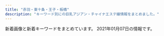 ```yaml
---
title: "赤羽・東十条・王子・板橋"
description: "キーワード別にの巨乳アジアン・チャイナエステ嬢情報をまとめました。"
---
```


新着画像と新着キーワードをまとめています。
2021年01月07日の情報です。

<DmmAffiliateIns />
<KeywordTable
  shops={
    [
    {
        "name": "\u30c0\u30fc\u30ea\u30f3",
        "station": "JR\u8d64\u7fbd\u99c5\u6771\u53e3",
        "url": "http://angel-aroma.net/",
        "keywords": {
            "86": 4,
            "82": 2,
            "87": 2,
            "84": 2
        },
        "img_links": [
            "http://angel-aroma.net/img/sta6.jpg",
            "http://angel-aroma.net/img/sta2.jpg",
            "http://angel-aroma.net/img/m6.jpg",
            "http://angel-aroma.net/img/m30.jpg",
            "http://angel-aroma.net/img/m3.jpg",
            "http://angel-aroma.net/img/m2.jpg",
            "http://angel-aroma.net/img/no.png",
            "http://angel-aroma.net/img/m4.jpg",
            "http://angel-aroma.net/img/m5.jpg",
            "http://angel-aroma.net/img/sta1.jpg",
            "http://angel-aroma.net/img/m1.jpg",
            "http://angel-aroma.net/img/sta3.jpg",
            "http://angel-aroma.net/img/sta5.jpg",
            "http://angel-aroma.net/img/m10.jpg",
            "http://angel-aroma.net/img/m20.jpg",
            "http://angel-aroma.net/img/stafft.jpg",
            "http://angel-aroma.net/img/qr.jpg",
            "http://angel-aroma.net/img/top.jpg"
        ]
    },
    {
        "img_links": [
            "http://oji.pink/images/1.png",
            "http://oji.pink/images/zi_link.png",
            "http://oji.pink/images/g5.jpg",
            "http://oji.pink/images/g1.jpg",
            "http://oji.pink/images/g2.jpg",
            "http://oji.pink/images/r3.jpg",
            "http://oji.pink/images/g0.jpg",
            "http://oji.pink/images/3.png",
            "http://oji.pink/images/top.jpg",
            "http://oji.pink/images/aki.jpg",
            "http://oji.pink/images/g7.jpg",
            "http://oji.pink/images/r1.jpg",
            "http://oji.pink/images/mobile.jpg",
            "http://oji.pink/images/r2.jpg",
            "http://oji.pink/images/zi_staff.png",
            "http://oji.pink/images/r4.jpg",
            "http://oji.pink/images/yuki.jpg",
            "http://oji.pink/images/new1.jpg"
        ],
        "url": "http://oji.pink/",
        "name": "\u7f8e\u5065",
        "station": "JR\u738b\u5b50\u99c5\u5317\u53e3",
        "keywords": {
            "C": 15
        }
    },
    {
        "name": "Love Sea",
        "station": "JR\u6771\u5341\u6761\u99c5\u5317\u53e3",
        "keywords": {},
        "url": "https://higashijujo-mensesthe.com/",
        "img_links": [
            "https://higashijujo-mensesthe.com/icon/twitter.png",
            "https://higashijujo-mensesthe.com/button/blog.png",
            "https://higashijujo-mensesthe.com/menu/gallery.png",
            "https://higashijujo-mensesthe.com/room/esthe2.jpg",
            "https://higashijujo-mensesthe.com/staff/lime-s1.jpg",
            "https://higashijujo-mensesthe.com/room/room-l2.jpg",
            "https://higashijujo-mensesthe.com/icon/line.png",
            "https://higashijujo-mensesthe.com/images/qrcode.png",
            "https://higashijujo-mensesthe.com/images/main1.jpg",
            "https://higashijujo-mensesthe.com/menu/info.png",
            "https://higashijujo-mensesthe.com/room/esthe3.jpg",
            "https://higashijujo-mensesthe.com/2019/08/23/satomi-s1.jpg",
            "https://higashijujo-mensesthe.com/menu/blog.png",
            "https://higashijujo-mensesthe.com/menu/home.png",
            "https://higashijujo-mensesthe.com/staff/runa-s1.jpg",
            "https://higashijujo-mensesthe.com/staff/kimi-l2.jpg",
            "https://higashijujo-mensesthe.com/staff/rika-l1.jpg",
            "https://higashijujo-mensesthe.com/2019/10/21/rika-s1.jpg",
            "https://higashijujo-mensesthe.com/room/room-l4.jpg",
            "https://higashijujo-mensesthe.com/staff/satomi-l1.jpg",
            "https://higashijujo-mensesthe.com/staff/runa-l1.jpg",
            "https://higashijujo-mensesthe.com/images/main-sp.jpg",
            "https://higashijujo-mensesthe.com/room/esthe1.jpg",
            "https://higashijujo-mensesthe.com/room/room-l1.jpg",
            "https://higashijujo-mensesthe.com/icon/facebook.png",
            "https://higashijujo-mensesthe.com/images/camp.jpg",
            "https://higashijujo-mensesthe.com/images/footer-r.png",
            "https://higashijujo-mensesthe.com/staff/lime-l1.jpg",
            "https://higashijujo-mensesthe.com/staff/satomi-s1.jpg",
            "https://higashijujo-mensesthe.com/images/flower.png",
            "https://higashijujo-mensesthe.com/2019/08/10/kimi-s1.jpg",
            "https://higashijujo-mensesthe.com/staff/kimi-l1.jpg",
            "https://higashijujo-mensesthe.com/menu/friend.png",
            "https://higashijujo-mensesthe.com/staff/rika-s1.jpg",
            "https://higashijujo-mensesthe.com/2020/02/29/lime-s1.jpg",
            "https://higashijujo-mensesthe.com/icon/yelp.png",
            "https://higashijujo-mensesthe.com/images/header3.png",
            "https://higashijujo-mensesthe.com/2019/08/22/runa-s1.jpg",
            "https://higashijujo-mensesthe.com/room/room-l3.jpg",
            "https://higashijujo-mensesthe.com/images/footer-l.png",
            "https://higashijujo-mensesthe.com/button/home.png",
            "https://higashijujo-mensesthe.com/button/staff.png",
            "https://higashijujo-mensesthe.com/images/clear.png",
            "https://higashijujo-mensesthe.com/staff/kimi-s2.jpg",
            "https://higashijujo-mensesthe.com/staff/kimi-s1.jpg"
        ]
    },
    {
        "keywords": {
            "\u30bb\u30af\u30b7\u30fc": 5
        },
        "name": "\u685c\u306e\u604b",
        "station": "JR\u738b\u5b50\u99c5\u5317\u53e3",
        "img_links": [
            "http://www.crossu.xyz/templets/default/picture/rec1.png",
            "http://www.crossu.xyz/uploads/180620/1-1P62010193X63.jpg",
            "http://www.crossu.xyz/uploads/181211/1-1Q2111433162D.jpg",
            "http://www.crossu.xyz/uploads/191129/1-19112914393CK.jpg",
            "http://www.crossu.xyz/uploads/200528/1-20052Q52142229.jpg",
            "http://www.crossu.xyz/uploads/191119/1-19111915043V27.jpg",
            "http://www.crossu.xyz/templets/default/picture/staff_t.jpg",
            "http://www.crossu.xyz/uploads/190924/1-1Z9241056212J.jpg",
            "http://www.crossu.xyz/uploads/180621/1-1P621101232H4.jpg",
            "http://www.crossu.xyz/uploads/allimg/180620/1-1P6201013133b.jpg",
            "http://www.crossu.xyz/templets/default/picture/news.jpg",
            "http://www.crossu.xyz/uploads/180620/1-1P62010154K00.png",
            "http://www.crossu.xyz/templets/default/picture/head.jpg",
            "http://www.crossu.xyz/templets/default/picture/interior_t.jpg"
        ],
        "url": "http://www.crossu.xyz/"
    },
    {
        "img_links": [
            "http://www.roserelaxation.info/upload/202007/1594636246.jpg",
            "http://www.roserelaxation.info/upload/202007/1594636355.jpg",
            "http://www.roserelaxation.info/upload/201807/thumb_dis/1531195547.jpg",
            "http://www.roserelaxation.info/upload/202007/thumb/1594636355.jpg",
            "http://www.roserelaxation.info/upload/201712/thumb_dis/1512155748.jpg",
            "http://www.roserelaxation.info/upload/images/20171214_032900.jpg",
            "http://www.roserelaxation.info/upload/201707/1499300573.jpg",
            "http://www.roserelaxation.info/upload/images/20170525_102731.jpg",
            "http://www.roserelaxation.info/upload/201807/thumb_dis/1531195952.jpg",
            "http://www.roserelaxation.info/upload/202007/1594636684.jpg",
            "http://www.roserelaxation.info/upload/images/20170706_091357.jpg",
            "http://www.roserelaxation.info/upload/images/20171206_132823.jpg",
            "http://www.roserelaxation.info/upload/202007/thumb_dis/1594636322.jpg",
            "http://www.roserelaxation.info/upload/202007/thumb_dis/1594636684.jpg",
            "http://www.roserelaxation.info/upload/images/20171206_133002.jpg",
            "http://www.roserelaxation.info/upload/images/20171206_132919.jpg",
            "http://www.roserelaxation.info/upload/201807/thumb/1531195547.jpg",
            "http://www.roserelaxation.info/upload/201708/1502280972.jpg",
            "http://www.roserelaxation.info/upload/201807/1531197286.jpg",
            "http://www.roserelaxation.info/upload/201801/1517150493.jpg",
            "http://www.roserelaxation.info/upload/201712/thumb/1512155748.jpg",
            "http://www.roserelaxation.info/upload/201807/1531195952.jpg",
            "http://www.roserelaxation.info/upload/201807/thumb_dis/1531197286.jpg",
            "http://www.roserelaxation.info/upload/202007/thumb/1594636684.jpg",
            "http://www.roserelaxation.info/upload/201712/1512155748.jpg",
            "http://www.roserelaxation.info/upload/images/20170613_104732.jpg",
            "http://www.roserelaxation.info/upload/202007/thumb/1594636246.jpg",
            "http://www.roserelaxation.info/upload/images/20171206_132851.jpg",
            "http://www.roserelaxation.info/upload/201808/thumb_dis/1535596152.jpg",
            "http://www.roserelaxation.info/upload/201807/thumb/1531195952.jpg",
            "http://www.roserelaxation.info/upload/202007/thumb_dis/1594636246.jpg",
            "http://www.roserelaxation.info/upload/201801/thumb/1517150493.jpg",
            "http://www.roserelaxation.info/upload/201807/1531195547.jpg",
            "http://www.roserelaxation.info/upload/202007/thumb_dis/1594636355.jpg",
            "http://www.roserelaxation.info/upload/202008/1598846272.jpg",
            "http://www.roserelaxation.info/upload/201708/thumb_dis/1502280972.jpg",
            "http://www.roserelaxation.info/upload/201801/thumb_dis/1517150493.jpg"
        ],
        "name": "Only one \uff5e\u30aa\u30f3\u30ea\u30fc\u30ef\u30f3\uff5e",
        "url": "http://www.roserelaxation.info/",
        "keywords": {},
        "station": "JR\u8d64\u7fbd\u99c5\u5357\u53e3"
    },
    {
        "station": "JR\u8d64\u7fbd\u99c5\u897f\u53e3",
        "name": "Cocosia \uff5e\u30b3\u30b3\u30b7\u30a2\uff5e",
        "url": "http://www.cocosia.work/",
        "img_links": [
            "http://www.cocosia.work/staff/rea1.jpg",
            "http://www.cocosia.work/img/header_info.png",
            "http://www.cocosia.work/img/int3.jpg",
            "http://www.cocosia.work/staff/yuyu.jpg",
            "http://www.cocosia.work/img/int2_sp.jpg",
            "http://www.cocosia.work/img/bn_contact.jpg",
            "http://www.cocosia.work/img/int1.jpg",
            "http://www.cocosia.work/staff/mika.jpg",
            "http://www.cocosia.work/staff/rea.jpg",
            "http://www.cocosia.work/img/int3_sp.jpg",
            "http://www.cocosia.work/staff/mika1.jpg",
            "http://www.cocosia.work/staff/riya.jpg",
            "http://www.cocosia.work/img/i_tel.png",
            "http://www.cocosia.work/img/concept.jpg",
            "http://www.cocosia.work/img/int1_sp.jpg",
            "http://www.cocosia.work/img/int2.jpg",
            "http://www.cocosia.work/img/bn_contact_sp.jpg",
            "http://www.cocosia.work/staff/mao1.jpg",
            "http://www.cocosia.work/img/bn_howto.jpg",
            "http://www.cocosia.work/staff/yuyu1.jpg",
            "http://www.cocosia.work/img/concept_sp.jpg",
            "http://www.cocosia.work/staff/hina1.jpg",
            "http://www.cocosia.work/img/bn_howto_sp.jpg",
            "http://www.cocosia.work/staff/mao.jpg",
            "http://www.cocosia.work/staff/hina.jpg",
            "http://www.cocosia.work/staff/riya1.jpg"
        ],
        "keywords": {
            "87": 6,
            "E": 6,
            "D": 10,
            "86": 8,
            "85": 2,
            "C": 15
        }
    },
    {
        "keywords": {
            "84": 1,
            "E": 2,
            "D": 2,
            "C": 1,
            "86": 1,
            "87": 1,
            "85": 1,
            "89": 1
        },
        "name": "\u30a2\u30a4\u30ea\u30b9",
        "url": "http://www.e-baby.work/",
        "img_links": [
            "http://www.e-baby.work/staff/haru1.jpg",
            "http://www.e-baby.work/staff/karenc.jpg",
            "http://www.e-baby.work/img/all/loader.png",
            "http://www.e-baby.work/staff/maya1.jpg",
            "http://www.e-baby.work/staff/karen1.jpg",
            "http://www.e-baby.work/staff/yuka1.jpg",
            "http://www.e-baby.work/img/all/icon2.png",
            "http://www.e-baby.work/staff/rina1.jpg"
        ],
        "station": "JR\u8d64\u7fbd\u99c5\u6771\u53e3"
    },
    {
        "station": "JR\u8d64\u7fbd\u99c5\u5357\u6539\u672d\u53e3(\u6771)",
        "url": "http://esthe-japan.work/flower/",
        "img_links": [
            "http://esthe-japan.work/flower/upload/202004/1588153474.png"
        ],
        "name": "FLOWER",
        "keywords": {
            "89": 3,
            "98": 1,
            "88": 3,
            "\u30bb\u30af\u30b7\u30fc": 6,
            "87": 3
        }
    },
    {
        "name": "Last Paradise \uff5e\u30e9\u30b9\u30c8\u30d1\u30e9\u30c0\u30a4\u30b9\uff5e",
        "station": "JR\u8d64\u7fbd\u99c5\u5357\u53e3",
        "keywords": {
            "90": 2,
            "84": 4,
            "86": 4,
            "85": 9
        },
        "img_links": [
            "http://lastpara.net/image/cast/cast_286_1_s.jpg",
            "http://lastpara.net/image/cast/cast_287_1_l.jpg",
            "http://lastpara.net/image/cast/cast_255_1_l.jpg",
            "http://lastpara.net/image/cast/cast_261_1_l.jpg",
            "http://lastpara.net/image/cast/cast_263_1_s.jpg",
            "http://lastpara.net/image/cast/cast_259_1_s.jpg",
            "http://lastpara.net/image/cast/cast_256_1_s.jpg",
            "http://lastpara.net/img/news-ttl.jpg",
            "http://lastpara.net/image/cast/cast_259_1_l.jpg",
            "http://lastpara.net/img/recuit.png",
            "http://lastpara.net/image/cast/cast_265_1_s.jpg",
            "http://lastpara.net/img/event/camp_top_02.jpg",
            "http://lastpara.net/image/cast/cast_256_1_l.jpg",
            "http://lastpara.net/image/cast/cast_263_1_l.jpg",
            "http://lastpara.net/image/cast/cast_265_1_l.jpg",
            "http://lastpara.net/image/cast/cast_287_1_s.jpg",
            "http://lastpara.net/image/cast/cast_262_1_l.jpg",
            "http://lastpara.net/image/cast/cast_286_1_l.jpg"
        ],
        "url": "http://lastpara.net/"
    },
    {
        "station": "JR\u738b\u5b50\u99c5\u5317\u53e3",
        "img_links": [
            "http://tenpo5.iest.info/images/room3.jpg",
            "http://tenpo5.iest.info/photos/sites/28/2020/08/2020082006012320.jpg",
            "http://tenpo5.iest.info/images/room7.jpg",
            "http://tenpo5.iest.info/images/acc3.jpg",
            "http://tenpo5.iest.info/photos/sites/28/2020/10/2020101301474624.jpg",
            "http://tenpo5.iest.info/photos/sites/28/2020/08/2020082006010721.jpg",
            "http://tenpo5.iest.info/images/room2.jpg",
            "http://tenpo5.iest.info/images/acc6.jpg",
            "http://tenpo5.iest.info/images/info2.jpg",
            "http://tenpo5.iest.info/photos/sites/28/2020/08/2020082006024737.jpg",
            "http://tenpo5.iest.info/images/room1.jpg",
            "http://tenpo5.iest.info/photos/sites/28/2020/09/2020092801272363.jpg",
            "http://tenpo5.iest.info/images/acc4.jpg",
            "http://tenpo5.iest.info/images/top.jpg",
            "http://tenpo5.iest.info/photos/sites/28/2020/08/2020082006021860.jpg",
            "http://tenpo5.iest.info/images/mobile.jpg",
            "http://tenpo5.iest.info/images/room4.jpg",
            "http://tenpo5.iest.info/images/room6.jpg",
            "http://tenpo5.iest.info/images/s_news.jpg",
            "http://tenpo5.iest.info/images/acc5.jpg",
            "http://tenpo5.iest.info/images/acc2.jpg",
            "http://tenpo5.iest.info/images/s1.jpg",
            "http://tenpo5.iest.info/images/acc1.jpg",
            "http://tenpo5.iest.info/images/info.jpg",
            "http://tenpo5.iest.info/images/s3.jpg"
        ],
        "name": "\u3084\u3059\u3089\u304e",
        "url": "http://tenpo5.iest.info/",
        "keywords": {
            "E": 7,
            "D": 35,
            "87": 14,
            "85": 7,
            "86": 14,
            "83": 7
        }
    },
    {
        "name": "\u6771\u6d0b\u30de\u30c3\u30b5\u30fc\u30b8\u96c5",
        "keywords": {},
        "url": "http://www.iyashinotabi.xyz/",
        "img_links": [
            "http://www.iyashinotabi.xyz/images/nav/nav-staff.jpg",
            "http://www.iyashinotabi.xyz/images/staff/mika.jpg",
            "http://www.iyashinotabi.xyz/images/index-ie_22.jpg",
            "http://www.iyashinotabi.xyz/images/index-ie_23.jpg",
            "http://www.iyashinotabi.xyz/images/index-ie_20.jpg",
            "http://www.iyashinotabi.xyz/images/index-ie_10.jpg",
            "http://www.iyashinotabi.xyz/images/index-ie_18.jpg",
            "http://www.iyashinotabi.xyz/images/staff/yumi.jpg",
            "http://www.iyashinotabi.xyz/images/top/t1.jpg",
            "http://www.iyashinotabi.xyz/images/shop/03.jpg",
            "http://www.iyashinotabi.xyz/images/staff/aya.jpg",
            "http://www.iyashinotabi.xyz/images/images/sys_06.jpg",
            "http://www.iyashinotabi.xyz/images/index-ie_04.jpg",
            "http://www.iyashinotabi.xyz/images/top/t5.jpg",
            "http://www.iyashinotabi.xyz/images/top/t6.jpg",
            "http://www.iyashinotabi.xyz/images/shop/01.jpg",
            "http://www.iyashinotabi.xyz/images/images/index-ie_11_01.jpg",
            "http://www.iyashinotabi.xyz/images/images/sys_05.jpg",
            "http://www.iyashinotabi.xyz/images/images/index-ie_11_04.jpg",
            "http://www.iyashinotabi.xyz/images/shop/02.jpg",
            "http://www.iyashinotabi.xyz/images/nav/nav-job.jpg",
            "http://www.iyashinotabi.xyz/images/nav/nav-sys.jpg"
        ],
        "station": "\u84ee\u6839\u99c5\u6771\u53e3"
    },
    {
        "station": "JR\u5341\u6761\u99c5\u5357\u53e3",
        "keywords": {
            "88": 12,
            "D": 36,
            "86": 18,
            "85": 6
        },
        "url": "https://yumego.tyo.cm/",
        "img_links": [
            "https://yumego.tyo.cm/photos/sites/83/2020/12/2020120108205582.jpg",
            "https://yumego.tyo.cm/photos/sites/83/2020/12/2020120610415351.jpg",
            "https://yumego.tyo.cm/images/tit_staff02.png",
            "https://yumego.tyo.cm/photos/sites/83/2020/12/2020120610415197.jpg",
            "https://yumego.tyo.cm/images/sp_tit_staff02.png",
            "https://yumego.tyo.cm/images/tit_new.png",
            "https://yumego.tyo.cm/images/top.jpg",
            "https://yumego.tyo.cm/images/tit_staff01.png",
            "https://yumego.tyo.cm/images/room2.jpg",
            "https://yumego.tyo.cm/photos/sites/83/2020/12/2020120610415227.jpg",
            "https://yumego.tyo.cm/images/room4.jpg",
            "https://yumego.tyo.cm/images/room1.jpg",
            "https://yumego.tyo.cm/images/maining.jpg",
            "https://yumego.tyo.cm/images/sp_tit_twitter.png",
            "https://yumego.tyo.cm/photos/sites/83/2020/12/2020120108205393.jpg",
            "https://yumego.tyo.cm/photos/sites/83/2020/12/2020120108205259.jpg",
            "https://yumego.tyo.cm/images/sp_tit_new.png",
            "https://yumego.tyo.cm/photos/sites/83/2020/12/2020120802122165.jpg",
            "https://yumego.tyo.cm/images/sp_top.jpg",
            "https://yumego.tyo.cm/photos/sites/83/2020/12/2020120802122351.jpg",
            "https://yumego.tyo.cm/images/room3.jpg",
            "https://yumego.tyo.cm/images/img_tel.png",
            "https://yumego.tyo.cm/images/tit_therapist.png",
            "https://yumego.tyo.cm/images/sp_tit_staff01.png",
            "https://yumego.tyo.cm/images/tit_twitter.png",
            "https://yumego.tyo.cm/images/sp_tit_therapist.png",
            "https://yumego.tyo.cm/photos/sites/83/2020/12/2020120610415359.jpg"
        ],
        "name": "\u5922\u3054"
    },
    {
        "keywords": {
            "E": 3,
            "C": 17,
            "86": 2,
            "87": 1,
            "88": 2,
            "85": 12,
            "84": 1,
            "D": 5
        },
        "url": "http://ka-en.work/",
        "name": "\u83ef\u8276",
        "img_links": [
            "http://ka-en.work/sp/img/acc4.jpg",
            "http://ka-en.work/img/acc1.jpg",
            "http://ka-en.work/sp/img/sys.jpg",
            "http://ka-en.work/sp/img/p-6.jpg",
            "http://ka-en.work/img/st10.jpg",
            "http://ka-en.work/sp/img/cam.jpg",
            "http://ka-en.work/img/s6.jpg",
            "http://ka-en.work/img/st9.jpg",
            "http://ka-en.work/sp/img/t-t.jpg",
            "http://ka-en.work/img/st6.jpg",
            "http://ka-en.work/img/s2.jpg",
            "http://ka-en.work/img/st4.jpg",
            "http://ka-en.work/img/acc2.jpg",
            "http://ka-en.work/sp/img/acc5.jpg",
            "http://ka-en.work/sp/img/tit.jpg",
            "http://ka-en.work/img/st1.jpg",
            "http://ka-en.work/img/st8.jpg",
            "http://ka-en.work/sp/img/st1.jpg",
            "http://ka-en.work/img/mo.png",
            "http://ka-en.work/sp/img/p-10.jpg",
            "http://ka-en.work/sp/img/pc.jpg",
            "http://ka-en.work/img/st3.jpg",
            "http://ka-en.work/img/botton4.jpg",
            "http://ka-en.work/sp/img/st6.jpg",
            "http://ka-en.work/sp/img/st3.jpg",
            "http://ka-en.work/img/botton2.jpg",
            "http://ka-en.work/img/st7.jpg",
            "http://ka-en.work/sp/img/p-9.jpg",
            "http://ka-en.work/img/botton.jpg",
            "http://ka-en.work/sp/img/st7.jpg",
            "http://ka-en.work/sp/img/tel.jpg",
            "http://ka-en.work/sp/img/st2.jpg",
            "http://ka-en.work/img/fla-2.jpg",
            "http://ka-en.work/img/s3.jpg",
            "http://ka-en.work/sp/img/add.jpg",
            "http://ka-en.work/img/st2.jpg",
            "http://ka-en.work/sp/img/botton.jpg",
            "http://ka-en.work/sp/img/t-s.jpg",
            "http://ka-en.work/img/s9.jpg",
            "http://ka-en.work/img/botton5.jpg",
            "http://ka-en.work/img/s7.jpg",
            "http://ka-en.work/img/foot.jpg",
            "http://ka-en.work/sp/img/info.jpg",
            "http://ka-en.work/sp/img/acc2.jpg",
            "http://ka-en.work/sp/img/t-r.jpg",
            "http://ka-en.work/img/s10.jpg",
            "http://ka-en.work/img/botton6.jpg",
            "http://ka-en.work/sp/img/t-o.jpg",
            "http://ka-en.work/img/fla-1.jpg",
            "http://ka-en.work/img/head.jpg",
            "http://ka-en.work/img/acc4.jpg",
            "http://ka-en.work/img/kanban.jpg",
            "http://ka-en.work/sp/img/time.jpg",
            "http://ka-en.work/sp/img/st4.jpg",
            "http://ka-en.work/sp/img/acc1.jpg",
            "http://ka-en.work/img/acc5.jpg",
            "http://ka-en.work/img/botton3.jpg",
            "http://ka-en.work/sp/img/st9.jpg",
            "http://ka-en.work/sp/img/kanban.jpg",
            "http://ka-en.work/sp/img/st8.jpg",
            "http://ka-en.work/sp/img/pic.jpg",
            "http://ka-en.work/sp/img/acc3.jpg",
            "http://ka-en.work/sp/img/t-a.jpg",
            "http://ka-en.work/img/s4.jpg",
            "http://ka-en.work/img/fla-3.jpg",
            "http://ka-en.work/sp/img/st10.jpg",
            "http://ka-en.work/img/acc3.jpg"
        ],
        "station": "JR\u8d64\u7fbd\u99c5\u6771\u53e3"
    },
    {
        "station": "JR\u6771\u5341\u6761\u99c5\u5317\u53e3",
        "name": "\u9999\u9999",
        "keywords": {
            "86": 2,
            "D": 2
        },
        "img_links": [
            "http://shanshan-esthe.com/img/no.png",
            "http://shanshan-esthe.com/img/sta0.jpg",
            "http://shanshan-esthe.com/img/st16.jpg",
            "http://shanshan-esthe.com/img/st14.jpg",
            "http://shanshan-esthe.com/img/sta14.jpg"
        ],
        "url": "http://shanshan-esthe.com/"
    },
    {
        "station": "\u8d64\u7fbd\u5ca9\u6df5\u99c52\u756a\u51fa\u53e3",
        "img_links": [
            "http://www.goodtime.iesjp.com/images/m-top02.jpg",
            "http://www.goodtime.iesjp.com/images/m-top-right03.jpg",
            "http://www.goodtime.iesjp.com/files/004.jpg",
            "http://www.goodtime.iesjp.com/images/m-top-right02.jpg",
            "http://www.goodtime.iesjp.com/images/m-head.jpg",
            "http://www.goodtime.iesjp.com/images/call.png",
            "http://www.goodtime.iesjp.com/images/m-yejiao.jpg",
            "http://www.goodtime.iesjp.com/images/m-top-right04.jpg",
            "http://www.goodtime.iesjp.com/images/m-right.jpg",
            "http://www.goodtime.iesjp.com/files/002.jpg",
            "http://www.goodtime.iesjp.com/images/m-left.jpg",
            "http://www.goodtime.iesjp.com/images/m-top03.jpg",
            "http://www.goodtime.iesjp.com/files/003.jpg",
            "http://www.goodtime.iesjp.com/images/top-left01.jpg",
            "http://www.goodtime.iesjp.com/images/m-top-right01.jpg",
            "http://www.goodtime.iesjp.com/files/001.jpg"
        ],
        "keywords": {
            "D": 6,
            "C": 2,
            "85": 2,
            "87": 6
        },
        "url": "http://www.goodtime.iesjp.com/",
        "name": "GOOD TIME"
    },
    {
        "img_links": [
            "http://www.darling.esjp.info/files/007.jpg",
            "http://www.darling.esjp.info/files/001.jpg",
            "http://www.darling.esjp.info/img/nav-001.png",
            "http://www.darling.esjp.info/files/002.jpg",
            "http://www.darling.esjp.info/img/nav-004.png",
            "http://www.darling.esjp.info/files/003.jpg",
            "http://www.darling.esjp.info/img/nav-003.png",
            "http://www.darling.esjp.info/img/nav-002.png",
            "http://www.darling.esjp.info/img/nav-005.png",
            "http://www.darling.esjp.info/img/tel.png",
            "http://www.darling.esjp.info/img/top01.png",
            "http://www.darling.esjp.info/img/stb.jpg",
            "http://www.darling.esjp.info/img/stt.jpg",
            "http://www.darling.esjp.info/img/nav-006.png"
        ],
        "url": "http://www.darling.esjp.info/",
        "keywords": {
            "86": 1,
            "D": 4,
            "87": 3
        },
        "station": "JR\u8d64\u7fbd\u99c5\u5357\u53e3",
        "name": "Darling \uff5e\u30c0\u30fc\u30ea\u30f3\uff5e"
    },
    {
        "img_links": [
            "http://akabaneforyou.xyz/files/006.jpg",
            "http://akabaneforyou.xyz/files/006-03.jpg",
            "http://akabaneforyou.xyz/files/005-03.jpg",
            "http://akabaneforyou.xyz/files/004-03.jpg",
            "http://akabaneforyou.xyz/files/004.jpg",
            "http://akabaneforyou.xyz/files/004-02.jpg",
            "http://akabaneforyou.xyz/files/00756f2.jpg",
            "http://akabaneforyou.xyz/files/00656f2.jpg",
            "http://akabaneforyou.xyz/files/004965d.jpg",
            "http://akabaneforyou.xyz/files/005965d.jpg",
            "http://akabaneforyou.xyz/files/004-024dba.jpg",
            "http://akabaneforyou.xyz/files/008a24e.jpg",
            "http://akabaneforyou.xyz/files/007-02.jpg",
            "http://akabaneforyou.xyz/files/007-03a24e.jpg",
            "http://akabaneforyou.xyz/files/00736c5.jpg",
            "http://akabaneforyou.xyz/files/00636c5.jpg",
            "http://akabaneforyou.xyz/images/s_staff.jpg",
            "http://akabaneforyou.xyz/files/002f634.jpg",
            "http://akabaneforyou.xyz/files/007-02a24e.jpg",
            "http://akabaneforyou.xyz/images/end1.jpg",
            "http://akabaneforyou.xyz/files/008-02.jpg",
            "http://akabaneforyou.xyz/files/002-02.jpg",
            "http://akabaneforyou.xyz/files/005.jpg",
            "http://akabaneforyou.xyz/files/002-02f634.jpg",
            "http://akabaneforyou.xyz/images/top2.jpg",
            "http://akabaneforyou.xyz/files/005-03b53b.jpg",
            "http://akabaneforyou.xyz/files/007.jpg",
            "http://akabaneforyou.xyz/files/0069803.jpg",
            "http://akabaneforyou.xyz/files/006-02.jpg",
            "http://akabaneforyou.xyz/files/00856f2.jpg",
            "http://akabaneforyou.xyz/files/00436c5.jpg",
            "http://akabaneforyou.xyz/files/00556f2.jpg",
            "http://akabaneforyou.xyz/files/00536c5.jpg",
            "http://akabaneforyou.xyz/files/00256f2.jpg",
            "http://akabaneforyou.xyz/files/008-02a24e.jpg",
            "http://akabaneforyou.xyz/files/005-02b53b.jpg",
            "http://akabaneforyou.xyz/images/gallery1.png",
            "http://akabaneforyou.xyz/images/nbj3.jpg",
            "http://akabaneforyou.xyz/files/00236c5.jpg",
            "http://akabaneforyou.xyz/files/005-02.jpg",
            "http://akabaneforyou.xyz/files/006965d.jpg",
            "http://akabaneforyou.xyz/files/008-03a24e.jpg",
            "http://akabaneforyou.xyz/files/00456f2.jpg",
            "http://akabaneforyou.xyz/files/007965d.jpg",
            "http://akabaneforyou.xyz/files/00836c5.jpg",
            "http://akabaneforyou.xyz/files/008965d.jpg",
            "http://akabaneforyou.xyz/files/004-034dba.jpg",
            "http://akabaneforyou.xyz/files/006-039803.jpg",
            "http://akabaneforyou.xyz/files/006-029803.jpg",
            "http://akabaneforyou.xyz/files/005b53b.jpg",
            "http://akabaneforyou.xyz/images/s_info.jpg",
            "http://akabaneforyou.xyz/files/002.jpg",
            "http://akabaneforyou.xyz/files/002-03.jpg",
            "http://akabaneforyou.xyz/images/s_pick.jpg",
            "http://akabaneforyou.xyz/files/007-03.jpg",
            "http://akabaneforyou.xyz/files/002965d.jpg",
            "http://akabaneforyou.xyz/files/002-03f634.jpg",
            "http://akabaneforyou.xyz/files/008-03.jpg",
            "http://akabaneforyou.xyz/files/007a24e.jpg",
            "http://akabaneforyou.xyz/files/0044dba.jpg",
            "http://akabaneforyou.xyz/files/008.jpg",
            "http://akabaneforyou.xyz/images/1.jpg"
        ],
        "station": "JR\u8d64\u7fbd\u99c5\u6771\u53e3",
        "name": "For you",
        "url": "http://akabaneforyou.xyz/",
        "keywords": {
            "C": 2,
            "88": 4,
            "87": 6,
            "86": 2,
            "D": 10
        }
    },
    {
        "station": "JR\u8d64\u7fbd\u99c5\u5357\u53e3",
        "img_links": [
            "http://flower.este88.com/i/images/access1.jpg",
            "http://flower.este88.com/gals/moe1.jpg",
            "http://flower.este88.com/gals/yuuna1.jpg",
            "http://flower.este88.com/images/dot.png",
            "http://flower.este88.com/i/images/access7.jpg",
            "http://flower.este88.com/images/m01.jpg",
            "http://flower.este88.com/images/m03.jpg",
            "http://flower.este88.com/images/img1.jpg",
            "http://flower.este88.com/gals/haruka1.jpg",
            "http://flower.este88.com/i/images/access6.jpg",
            "http://flower.este88.com/images/m02.jpg",
            "http://flower.este88.com/i/images/access4.jpg",
            "http://flower.este88.com/images/m05.jpg",
            "http://flower.este88.com/gals/emi1.jpg",
            "http://flower.este88.com/gals/erika1.jpg",
            "http://flower.este88.com/images/kp01.jpg",
            "http://flower.este88.com/i/images/access2.jpg",
            "http://flower.este88.com/i/images/access5.jpg",
            "http://flower.este88.com/gals/riri1.jpg",
            "http://flower.este88.com/images/m04.jpg",
            "http://flower.este88.com/i/images/access3.jpg"
        ],
        "name": "Flower",
        "keywords": {},
        "url": "http://flower.este88.com/"
    }
]
}
/>
<DmmAffiliateScript />
